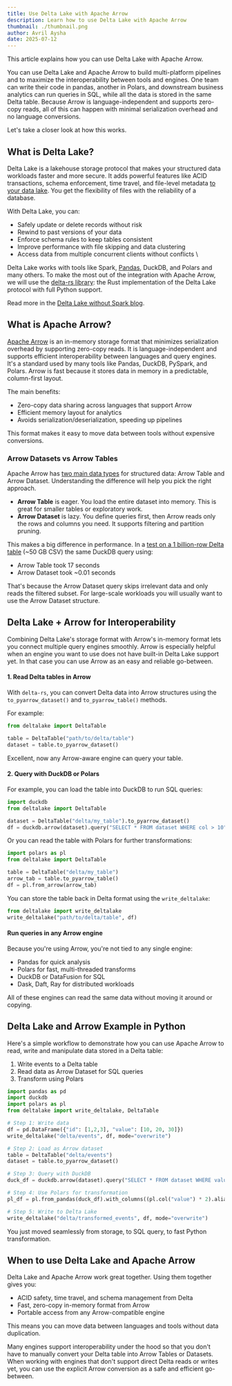 ```yaml
---
title: Use Delta Lake with Apache Arrow
description: Learn how to use Delta Lake with Apache Arrow
thumbnail: ./thumbnail.png
author: Avril Aysha
date: 2025-07-12
---
```


This article explains how you can use Delta Lake with Apache Arrow.

You can use Delta Lake and Apache Arrow to build multi-platform pipelines and to maximize the interoperability between tools and engines. One team can write their code in pandas, another in Polars, and downstream business analytics can run queries in SQL, while all the data is stored in the same Delta table. Because Arrow is language-independent and supports zero-copy reads, all of this can happen with minimal serialization overhead and no language conversions.

Let's take a closer look at how this works.

## What is Delta Lake?

Delta Lake is a lakehouse storage protocol that makes your structured data workloads faster and more secure. It adds powerful features like ACID transactions, schema enforcement, time travel, and file-level metadata [to your data lake](https://delta.io/blog/delta-lake-vs-data-lake/). You get the flexibility of files with the reliability of a database.

With Delta Lake, you can:

- Safely update or delete records without risk
- Rewind to past versions of your data
- Enforce schema rules to keep tables consistent
- Improve performance with file skipping and data clustering
- Access data from multiple concurrent clients without conflicts \

Delta Lake works with tools like Spark, [Pandas](https://delta.io/blog/2022-10-15-version-pandas-dataset/), DuckDB, and Polars and many others. To make the most out of the integration with Apache Arrow, we will use the [delta-rs library](https://delta-io.github.io/delta-rs/): the Rust implementation of the Delta Lake protocol with full Python support.

Read more in the [Delta Lake without Spark blog](https://delta.io/blog/delta-lake-without-spark/).

## What is Apache Arrow?

[Apache Arrow](https://arrow.apache.org/) is an in-memory storage format that minimizes serialization overhead by supporting zero-copy reads. It is language-independent and supports efficient interoperability between languages and query engines. It's a standard used by many tools like Pandas, DuckDB, PySpark, and Polars. Arrow is fast because it stores data in memory in a predictable, column-first layout.

The main benefits:

- Zero-copy data sharing across languages that support Arrow
- Efficient memory layout for analytics
- Avoids serialization/deserialization, speeding up pipelines

This format makes it easy to move data between tools without expensive conversions.

### Arrow Datasets vs Arrow Tables

Apache Arrow has [two main data types](https://arrow.apache.org/docs/python/getstarted.html#working-with-large-data) for structured data: Arrow Table and Arrow Dataset. Understanding the difference will help you pick the right approach.

- **Arrow Table** is eager. You load the entire dataset into memory. This is great for smaller tables or exploratory work.
- **Arrow Dataset** is lazy. You define queries first, then Arrow reads only the rows and columns you need. It supports filtering and partition pruning.

This makes a big difference in performance. In a [test on a 1 billion-row Delta table](https://delta-io.github.io/delta-rs/integrations/delta-lake-arrow/) (~50 GB CSV) the same DuckDB query using:

- Arrow Table took 17 seconds
- Arrow Dataset took ~0.01 seconds

That's because the Arrow Dataset query skips irrelevant data and only reads the filtered subset. For large-scale workloads you will usually want to use the Arrow Dataset structure.

## Delta Lake + Arrow for Interoperability

Combining Delta Lake's storage format with Arrow's in-memory format lets you connect multiple query engines smoothly. Arrow is especially helpful when an engine you want to use does not have built-in Delta Lake support yet. In that case you can use Arrow as an easy and reliable go-between.

#### 1. Read Delta tables in Arrow

With `delta-rs`, you can convert Delta data into Arrow structures using the `to_pyarrow_dataset()` and `to_pyarrow_table()` methods.

For example:

```python
from deltalake import DeltaTable

table = DeltaTable("path/to/delta/table")
dataset = table.to_pyarrow_dataset()
```

Excellent, now any Arrow-aware engine can query your table.

#### 2. Query with DuckDB or Polars

For example, you can load the table into DuckDB to run SQL queries:

```python
import duckdb
from deltalake import DeltaTable

dataset = DeltaTable("delta/my_table").to_pyarrow_dataset()
df = duckdb.arrow(dataset).query("SELECT * FROM dataset WHERE col > 10")
```

Or you can read the table with Polars for further transformations:

```python
import polars as pl
from deltalake import DeltaTable

table = DeltaTable("delta/my_table")
arrow_tab = table.to_pyarrow_table()
df = pl.from_arrow(arrow_tab)
```

You can store the table back in Delta format using the `write_deltalake`:

```python
from deltalake import write_deltalake
write_deltalake("path/to/delta/table", df)
```

#### Run queries in any Arrow engine

Because you're using Arrow, you're not tied to any single engine:

- Pandas for quick analysis
- Polars for fast, multi-threaded transforms
- DuckDB or DataFusion for SQL
- Dask, Daft, Ray for distributed workloads

All of these engines can read the same data without moving it around or copying.

## Delta Lake and Arrow Example in Python

Here's a simple workflow to demonstrate how you can use Apache Arrow to read, write and manipulate data stored in a Delta table:

1. Write events to a Delta table
2. Read data as Arrow Dataset for SQL queries
3. Transform using Polars

```python
import pandas as pd
import duckdb
import polars as pl
from deltalake import write_deltalake, DeltaTable

# Step 1: Write data
df = pd.DataFrame({"id": [1,2,3], "value": [10, 20, 30]})
write_deltalake("delta/events", df, mode="overwrite")

# Step 2: Load as Arrow dataset
table = DeltaTable("delta/events")
dataset = table.to_pyarrow_dataset()

# Step 3: Query with DuckDB
duck_df = duckdb.arrow(dataset).query("SELECT * FROM dataset WHERE value > 10").to_df()

# Step 4: Use Polars for transformation
pl_df = pl.from_pandas(duck_df).with_columns((pl.col("value") * 2).alias("value2"))

# Step 5: Write to Delta Lake
write_deltalake("delta/transformed_events", df, mode="overwrite")
```

You just moved seamlessly from storage, to SQL query, to fast Python transformation.

## When to use Delta Lake and Apache Arrow

Delta Lake and Apache Arrow work great together. Using them together gives you:

- ACID safety, time travel, and schema management from Delta
- Fast, zero-copy in-memory format from Arrow
- Portable access from any Arrow-compatible engine

This means you can move data between languages and tools without data duplication.

Many engines support interoperability under the hood so that you don't have to manually convert your Delta table into Arrow Tables or Datasets. When working with engines that don't support direct Delta reads or writes yet, you can use the explicit Arrow conversion as a safe and efficient go-between.
